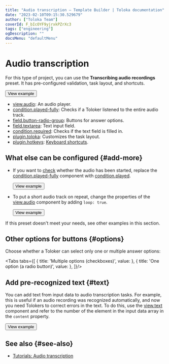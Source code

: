 ```yaml
---
title: "Audio transcription — Template Builder | Toloka documentation"
date: "2023-02-10T09:15:30.529679"
author: ["Toloka Team"]
coverId: F_bIcOYF9yjrxkPZrXc3
tags: ["engineering"]
ogDescription: ""
docsMenu: "defaultMenu"
---
```



# Audio transcription

For this type of project, you can use the **Transcribing audio recordings** preset. It has pre-configured validation, task layout, and shortcuts.

<Button themeColor="light" view="default" size="l" type="link" url="https://ya.cc/t/YrCIIps93ttEPe">View example</Button>

<Cut title="Components used in the example">

- [view.audio](/docs/template-builder/reference/view.audio): An audio player.
- [condition.played-fully](/docs/template-builder/reference/condition.played): Checks if a Toloker listened to the entire audio track.
- [field.button-radio-group](/docs/template-builder/reference/field.button-radio-group): Buttons for answer options.
- [field.textarea](/docs/template-builder/reference/field.textarea): Text input field.
- [condition.required](/docs/template-builder/reference/condition.required): Checks if the text field is filled in.
- [plugin.toloka](/docs/template-builder/reference/plugin.toloka): Customizes the task layout.
- [plugin.hotkeys](/docs/template-builder/reference/plugin.hotkeys): [Keyboard shortcuts](/docs/template-builder/best-practices/hotkeys).

</Cut>

<TolokaTbSourceAddMedia/>

## What else can be configured {#add-more}

- If you want to [check](/docs/template-builder/best-practices/conditions) whether the audio has been started, replace the [condition.played-fully](/docs/template-builder/reference/condition.played-fully) component with [condition.played](/docs/template-builder/reference/condition.played).

  <Button themeColor="light" view="default" size="l" type="link" url="https://ya.cc/t/fpVaBRrf3ttEQS">View example</Button>

- To put a short audio track on repeat, change the properties of the [view.audio](/docs/template-builder/reference/view.audio) component by adding `loop: true`.

  <Button themeColor="light" view="default" size="l" type="link" url="https://ya.cc/t/13Djihdu3ttERD">View example</Button>

If this preset doesn't meet your needs, see other examples in this section.

## Other options for buttons {#options}

Choose whether a Toloker can select only one or multiple answer options:

<Tabs tabs={[
  { title: 'Multiple options (checkboxes)', value: <AudioTranscriptList1/> },
  { title: 'One option (a radio button)', value: <AudioTranscriptList2/> },
]}/>

## Add pre-recognized text {#text}

  You can add text from input data to audio transcription tasks. For example, this is useful if an audio recording was recognized automatically, and now you need Tolokers to correct errors in the text. To do this, use the [view.text](/docs/template-builder/reference/view.text) component and refer to the number of the element in the input data array in the `content` property.

  <Button themeColor="light" view="default" size="l" type="link" url="https://ya.cc/t/m8wGfgo73ttETg">View example</Button>

## See also {#see-also}

- [Tutorials: Audio transcription](/docs/tutorials/transcript-audio)

<ContactSupport/>
